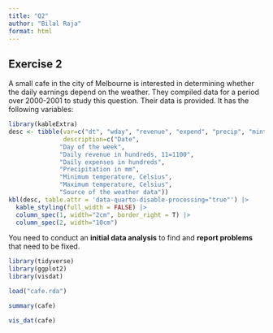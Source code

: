 ```yaml
---
title: "Q2"
author: "Bilal Raja"
format: html
---
```


## Exercise 2

A small cafe in the city of Melbourne is interested in determining whether the daily earnings depend on the weather. They compiled data for a period over 2000-2001 to study this question. Their data is provided. It has the following variables:

```r
library(kableExtra)
desc <- tibble(var=c("dt", "wday", "revenue", "expend", "precip", "mint", "maxt", "source"),
               description=c("Date", 
              "Day of the week",
              "Daily revenue in hundreds, 11=1100", 
              "Daily expenses in hundreds",
              "Precipitation in mm", 
              "Minimum temperature, Celsius",
              "Maximum temperature, Celsius",
              "Source of the weather data"))
kbl(desc, table.attr = 'data-quarto-disable-processing="true"') |> 
  kable_styling(full_width = FALSE) |>
  column_spec(1, width="2cm", border_right = T) |>
  column_spec(2, width="10cm")
```

You need to conduct an **initial data analysis** to find and **report problems** that need to be fixed.

```r
library(tidyverse)
library(ggplot2)
library(visdat)

load("cafe.rda")

```

```r
summary(cafe)

vis_dat(cafe)
```

```r

```

